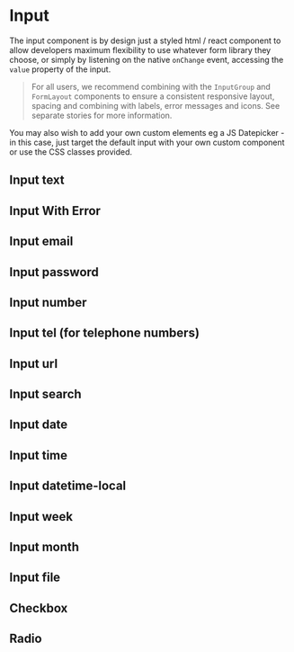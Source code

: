 
<Meta of={InputStories} />

# Input

The input component is by design just a styled html / react component to allow developers maximum flexibility to use whatever form library they choose, or simply by listening on the native `onChange` event, accessing the `value` property of the input.

> For all users, we recommend combining with the `InputGroup` and `FormLayout` components to ensure a consistent responsive layout, spacing and combining with labels, error messages and icons. See separate stories for more information.

You may also wish to add your own custom elements eg a JS Datepicker - in this case, just target the default input with your own custom component or use the CSS classes provided.

<ArgsTable of={Input} />

## Input text

<Canvas>
  <Story of={InputStories.InputText} />
</Canvas>

<RenderHtmlMarkup component="Input" story="Input text" />

## Input With Error

<Canvas>
  <Story of={InputStories.InputWithError} />
</Canvas>

<RenderHtmlMarkup component="Input" story="Input With Error" />

## Input email

<Canvas>
  <Story of={InputStories.InputEmail} />
</Canvas>

<RenderHtmlMarkup component="Input" story="Input email" />

## Input password

<Canvas>
  <Story of={InputStories.InputPassword} />
</Canvas>

<RenderHtmlMarkup component="Input" story="Input password" />

## Input number

<Canvas>
  <Story of={InputStories.InputNumber} />
</Canvas>

<RenderHtmlMarkup component="Input" story="Input number" />

## Input tel (for telephone numbers)

<Canvas>
  <Story of={InputStories.InputTel} />
</Canvas>

<RenderHtmlMarkup component="Input" story="Input tel" />

## Input url

<Canvas>
  <Story of={InputStories.InputUrl} />
</Canvas>

<RenderHtmlMarkup component="Input" story="Input url" />

## Input search

<Canvas>
  <Story of={InputStories.InputSearch} />
</Canvas>

<RenderHtmlMarkup component="Input" story="Input search" />

## Input date

<Canvas>
  <Story of={InputStories.InputDate} />
</Canvas>

<RenderHtmlMarkup component="Input" story="Input date" />

## Input time

<Canvas>
  <Story of={InputStories.InputTime} />
</Canvas>

<RenderHtmlMarkup component="Input" story="Input time" />

## Input datetime-local

<Canvas>
  <Story of={InputStories.InputDatetimeLocal} />
</Canvas>

<RenderHtmlMarkup component="Input" story="Input datetime-local" />

## Input week

<Canvas>
  <Story of={InputStories.InputWeek} />
</Canvas>

<RenderHtmlMarkup component="Input" story="Input week" />

## Input month

<Canvas>
  <Story of={InputStories.InputMonth} />
</Canvas>

<RenderHtmlMarkup component="Input" story="Input month" />

## Input file

<Canvas>
  <Story of={InputStories.InputFile} />
</Canvas>

<RenderHtmlMarkup component="Input" story="Input file" />

## Checkbox

<Canvas>
  <Story of={InputStories.InputCheckbox} />
</Canvas>

<RenderHtmlMarkup component="Input" story="Input checkbox" />

## Radio

<Canvas>
  <Story of={InputStories.InputRadio} />
</Canvas>

<RenderHtmlMarkup component="Input" story="Input radio" />
